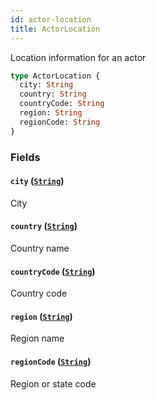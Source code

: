 ```yaml
---
id: actor-location
title: ActorLocation
---
```


Location information for an actor

```graphql
type ActorLocation {
  city: String
  country: String
  countryCode: String
  region: String
  regionCode: String
}
```

### Fields

#### `city` ([`String`](/docs/api/scalars/string))

City

#### `country` ([`String`](/docs/api/scalars/string))

Country name

#### `countryCode` ([`String`](/docs/api/scalars/string))

Country code

#### `region` ([`String`](/docs/api/scalars/string))

Region name

#### `regionCode` ([`String`](/docs/api/scalars/string))

Region or state code
